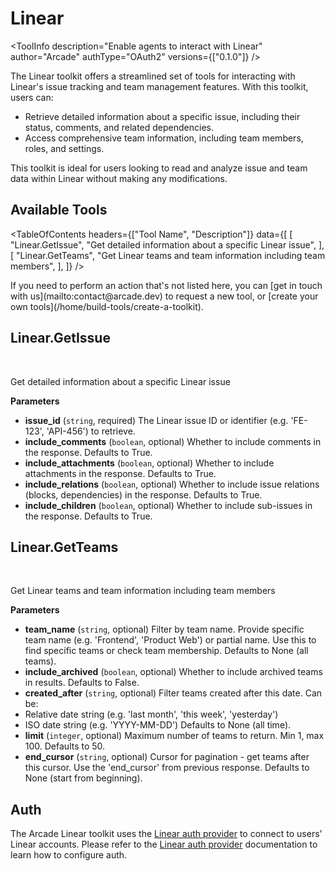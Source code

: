 # Linear


<ToolInfo
  description="Enable agents to interact with Linear"
  author="Arcade"
  authType="OAuth2"
  versions={["0.1.0"]}
/>

<Badges repo="arcadeai/arcade_linear" />

The Linear toolkit offers a streamlined set of tools for interacting with Linear's issue tracking and team management features. With this toolkit, users can:

- Retrieve detailed information about a specific issue, including their status, comments, and related dependencies.
- Access comprehensive team information, including team members, roles, and settings.

This toolkit is ideal for users looking to read and analyze issue and team data within Linear without making any modifications.

## Available Tools

<TableOfContents
  headers={["Tool Name", "Description"]}
  data={[
    [
      "Linear.GetIssue",
      "Get detailed information about a specific Linear issue",
    ],
    [
      "Linear.GetTeams",
      "Get Linear teams and team information including team members",
    ],
  ]}
/>

<Callout>
  If you need to perform an action that's not listed here, you can [get in touch
  with us](mailto:contact@arcade.dev) to request a new tool, or [create your own
  tools](/home/build-tools/create-a-toolkit).
</Callout>

## Linear.GetIssue

<br />
<TabbedCodeBlock
  tabs={[
    {
      label: "Call the Tool Directly",
      content: {
        Python: [
          "/examples/integrations/toolkits/linear/get_issue_example_call_tool.py",
        ],
        JavaScript: [
          "/examples/integrations/toolkits/linear/get_issue_example_call_tool.js",
        ],
      },
    },
  ]}
/>

Get detailed information about a specific Linear issue

**Parameters**

- **issue_id** (`string`, required) The Linear issue ID or identifier (e.g. 'FE-123', 'API-456') to retrieve.
- **include_comments** (`boolean`, optional) Whether to include comments in the response. Defaults to True.
- **include_attachments** (`boolean`, optional) Whether to include attachments in the response. Defaults to True.
- **include_relations** (`boolean`, optional) Whether to include issue relations (blocks, dependencies) in the response. Defaults to True.
- **include_children** (`boolean`, optional) Whether to include sub-issues in the response. Defaults to True.

## Linear.GetTeams

<br />
<TabbedCodeBlock
  tabs={[
    {
      label: "Call the Tool Directly",
      content: {
        Python: [
          "/examples/integrations/toolkits/linear/get_teams_example_call_tool.py",
        ],
        JavaScript: [
          "/examples/integrations/toolkits/linear/get_teams_example_call_tool.js",
        ],
      },
    },
  ]}
/>

Get Linear teams and team information including team members

**Parameters**

- **team_name** (`string`, optional) Filter by team name. Provide specific team name (e.g. 'Frontend', 'Product Web') or partial name. Use this to find specific teams or check team membership. Defaults to None (all teams).
- **include_archived** (`boolean`, optional) Whether to include archived teams in results. Defaults to False.
- **created_after** (`string`, optional) Filter teams created after this date. Can be:
- Relative date string (e.g. 'last month', 'this week', 'yesterday')
- ISO date string (e.g. 'YYYY-MM-DD')
  Defaults to None (all time).
- **limit** (`integer`, optional) Maximum number of teams to return. Min 1, max 100. Defaults to 50.
- **end_cursor** (`string`, optional) Cursor for pagination - get teams after this cursor. Use the 'end_cursor' from previous response. Defaults to None (start from beginning).

## Auth

The Arcade Linear toolkit uses the [Linear auth provider](/home/auth-providers/linear) to connect to users' Linear accounts. Please refer to the [Linear auth provider](/home/auth-providers/linear) documentation to learn how to configure auth.

<ToolFooter pipPackageName="arcade_linear" />
